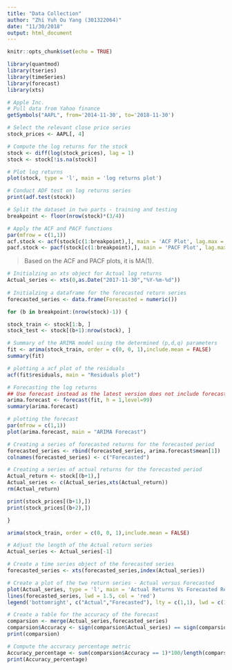 ```yaml
---
title: "Data Collection"
author: "Zhi Yuh Ou Yang (301322064)"
date: "11/30/2018"
output: html_document
---
```


```r
knitr::opts_chunk$set(echo = TRUE)
```

```r
library(quantmod)
library(tseries)
library(timeSeries)
library(forecast)
library(xts)
```

```r
# Apple Inc.
# Pull data from Yahoo finance 
getSymbols("AAPL", from='2014-11-30', to='2018-11-30')
```

```r
# Select the relevant close price series
stock_prices <- AAPL[, 4]
```

```r
# Compute the log returns for the stock
stock <- diff(log(stock_prices), lag = 1)
stock <- stock[!is.na(stock)]
```

```r
# Plot log returns 
plot(stock, type = 'l', main = 'log returns plot')
```

```r
# Conduct ADF test on log returns series
print(adf.test(stock))
```

```r
# Split the dataset in two parts - training and testing
breakpoint <- floor(nrow(stock)*(3/4))
```

```r
# Apply the ACF and PACF functions
par(mfrow = c(1,1))
acf.stock <- acf(stock[c(1:breakpoint),], main = 'ACF Plot', lag.max = 100)
pacf.stock <- pacf(stock[c(1:breakpoint),], main = 'PACF Plot', lag.max = 100)
```

>Based on the ACF and PACF plots, it is MA(1).

```r
# Initialzing an xts object for Actual log returns
Actual_series <- xts(0,as.Date("2017-11-30","%Y-%m-%d"))
 
# Initialzing a dataframe for the forecasted return series
forecasted_series <- data.frame(Forecasted = numeric())

for (b in breakpoint:(nrow(stock)-1)) {

stock_train <- stock[1:b, ]
stock_test <- stock[(b+1):nrow(stock), ]

# Summary of the ARIMA model using the determined (p,d,q) parameters
fit <- arima(stock_train, order = c(0, 0, 1),include.mean = FALSE)
summary(fit)

# plotting a acf plot of the residuals
acf(fit$residuals, main = "Residuals plot")

# Forecasting the log returns
## Use forecast instead as the latest version does not include forecast.Arima
arima.forecast <- forecast(fit, h = 1,level=99)
summary(arima.forecast)

# plotting the forecast
par(mfrow = c(1,1))
plot(arima.forecast, main = "ARIMA Forecast")

# Creating a series of forecasted returns for the forecasted period
forecasted_series <- rbind(forecasted_series, arima.forecast$mean[1])
colnames(forecasted_series) <- c("Forecasted")

# Creating a series of actual returns for the forecasted period
Actual_return <- stock[(b+1),]
Actual_series <- c(Actual_series,xts(Actual_return))
rm(Actual_return)

print(stock_prices[(b+1),])
print(stock_prices[(b+2),])

}
```

```r
arima(stock_train, order = c(0, 0, 1),include.mean = FALSE)
```

```r
# Adjust the length of the Actual return series
Actual_series <- Actual_series[-1]

# Create a time series object of the forecasted series
forecasted_series <- xts(forecasted_series,index(Actual_series))

# Create a plot of the two return series - Actual versus Forecasted
plot(Actual_series, type = 'l', main = 'Actual Returns Vs Forecasted Returns')
lines(forecasted_series, lwd = 1.5, col = 'red')
legend('bottomright', c("Actual","Forecasted"), lty = c(1,1), lwd = c(1.5,1.5), col = c('black','red'))

# Create a table for the accuracy of the forecast
comparsion <- merge(Actual_series,forecasted_series)
comparsion$Accuracy <- sign(comparsion$Actual_series) == sign(comparsion$Forecasted)
print(comparsion)

# Compute the accuracy percentage metric
Accuracy_percentage <- sum(comparsion$Accuracy == 1)*100/length(comparsion$Accuracy)
print(Accuracy_percentage)
```

